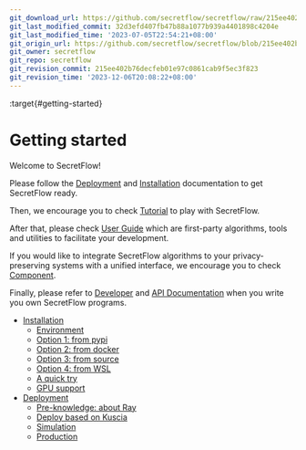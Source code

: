 ```yaml
---
git_download_url: https://github.com/secretflow/secretflow/raw/215ee402b76decfeb01e97c0861cab9f5ec3f823/docs/getting_started/index.rst
git_last_modified_commit: 32d3efd407fb47b88a1077b939a4401898c4204e
git_last_modified_time: '2023-07-05T22:54:21+08:00'
git_origin_url: https://github.com/secretflow/secretflow/blob/215ee402b76decfeb01e97c0861cab9f5ec3f823/docs/getting_started/index.rst
git_owner: secretflow
git_repo: secretflow
git_revision_commit: 215ee402b76decfeb01e97c0861cab9f5ec3f823
git_revision_time: '2023-12-06T20:08:22+08:00'
---
```


:target{#getting-started}

# <Target id="id1" />Getting started

Welcome to SecretFlow!

Please follow the [Deployment](deployment.mdx#deployment) and [Installation](installation.mdx#installation) documentation to get SecretFlow ready.

Then, we encourage you to check [Tutorial](../tutorial/index.mdx#tutorial) to play with SecretFlow.

After that, please check [User Guide](../user_guide/index.mdx#user-guide) which are first-party algorithms, tools and utilities to facilitate your development.

If you would like to integrate SecretFlow algorithms to your privacy-preserving systems with a unified interface, we encourage you to check [Component](../component/index.mdx#component).

Finally, please refer to [Developer](../developer/index.mdx#developer) and [API Documentation](../api/index.mdx#api) when you write you own SecretFlow programs.

<TableOfContents>


  - [Installation](installation.mdx)
    - [Environment](installation.mdx#environment)
    - [Option 1: from pypi](installation.mdx#option-1-from-pypi)
    - [Option 2: from docker](installation.mdx#option-2-from-docker)
    - [Option 3: from source](installation.mdx#option-3-from-source)
    - [Option 4: from WSL](installation.mdx#option-4-from-wsl)
    - [A quick try](installation.mdx#a-quick-try)
    - [GPU support](installation.mdx#gpu-support)
  - [Deployment](deployment.mdx)
    - [Pre-knowledge: about Ray](deployment.mdx#pre-knowledge-about-ray)
    - [Deploy based on Kuscia](deployment.mdx#deploy-based-on-kuscia)
    - [Simulation](deployment.mdx#simulation)
    - [Production](deployment.mdx#production)
</TableOfContents>
